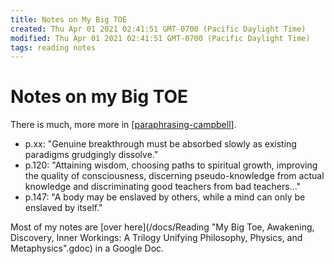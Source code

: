 ```yaml
---
title: Notes on My Big TOE
created: Thu Apr 01 2021 02:41:51 GMT-0700 (Pacific Daylight Time)
modified: Thu Apr 01 2021 02:41:51 GMT-0700 (Pacific Daylight Time)
tags: reading notes
---
```


# Notes on my Big TOE

There is much, more more in [[paraphrasing-campbell]].

- p.xx: "Genuine breakthrough must be absorbed slowly as existing paradigms grudgingly dissolve."
- p.120: "Attaining wisdom, choosing paths to spiritual growth, improving the quality of consciousness, discerning pseudo-knowledge from actual knowledge and discriminating good teachers from bad teachers..."
- p.147: "A body may be enslaved by others, while a mind can only be enslaved by itself."

Most of my notes are [over here](/docs/Reading "My Big Toe, Awakening, Discovery, Inner Workings: A Trilogy Unifying Philosophy, Physics, and Metaphysics".gdoc) in a Google Doc.

[//begin]: # "Autogenerated link references for markdown compatibility"
[paraphrasing-campbell]: ../attend/paraphrasing-campbell "Paraphrasing Tom Campbell"
[//end]: # "Autogenerated link references"
